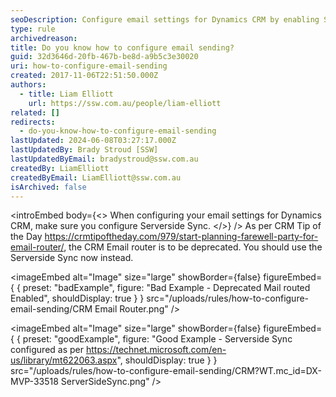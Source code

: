 ```yaml
---
seoDescription: Configure email settings for Dynamics CRM by enabling Serverside Sync, replacing the deprecated Email router.
type: rule
archivedreason:
title: Do you know how to configure email sending?
guid: 32d3646d-20fb-467b-be8d-a9b5c3e30020
uri: how-to-configure-email-sending
created: 2017-11-06T22:51:50.000Z
authors:
  - title: Liam Elliott
    url: https://ssw.com.au/people/liam-elliott
related: []
redirects:
  - do-you-know-how-to-configure-email-sending
lastUpdated: 2024-06-08T03:27:17.000Z
lastUpdatedBy: Brady Stroud [SSW]
lastUpdatedByEmail: bradystroud@ssw.com.au
createdBy: LiamElliott
createdByEmail: LiamElliott@ssw.com.au
isArchived: false
---
```


<introEmbed
  body={<>
When configuring your email settings for Dynamics CRM, make sure you configure Serverside Sync.
  </>}
/>
As per CRM Tip of the Day <https://crmtipoftheday.com/979/start-planning-farewell-party-for-email-router/>, the CRM Email router is to be deprecated. You should use the Serverside Sync now instead.

<imageEmbed
  alt="Image"
  size="large"
  showBorder={false}
  figureEmbed={ {
    preset: "badExample",
    figure: "Bad Example - Deprecated Mail routed Enabled",
    shouldDisplay: true
  } }
  src="/uploads/rules/how-to-configure-email-sending/CRM Email Router.png"
/>

<imageEmbed
  alt="Image"
  size="large"
  showBorder={false}
  figureEmbed={ {
    preset: "goodExample",
    figure: "Good Example - Serverside Sync configured as per https://technet.microsoft.com/en-us/library/mt622063.aspx",
    shouldDisplay: true
  } }
  src="/uploads/rules/how-to-configure-email-sending/CRM?WT.mc_id=DX-MVP-33518 ServerSideSync.png"
/>
